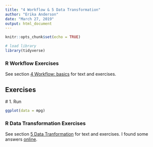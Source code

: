 ```yaml
---
title: "4 Workflow & 5 Data Transformation"
author: "Erika Anderson"
date: "March 27, 2019"
output: html_document
---
```


```r
knitr::opts_chunk$set(echo = TRUE)

# load library
library(tidyverse)
```

### R Workflow Exercises

 See section [4 Workflow: basics](https://r4ds.had.co.nz/workflow-basics.html) for text and exercises.
 
## Exercises

 # 1. Run 
```r
ggplot(data = mpg)

```

### R Data Transformation Exercises

 See section [5 Data Tranformation](https://r4ds.had.co.nz/transform.html) for text and exercises. I found some answers [online](https://rpubs.com/phi/272138).
 
